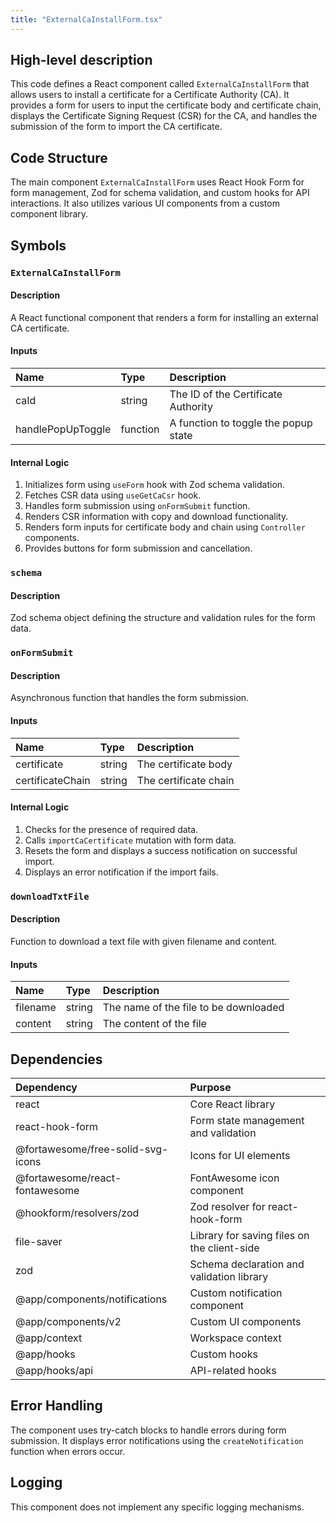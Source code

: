 ```yaml
---
title: "ExternalCaInstallForm.tsx"
---
```


## High-level description
This code defines a React component called `ExternalCaInstallForm` that allows users to install a certificate for a Certificate Authority (CA). It provides a form for users to input the certificate body and certificate chain, displays the Certificate Signing Request (CSR) for the CA, and handles the submission of the form to import the CA certificate.

## Code Structure
The main component `ExternalCaInstallForm` uses React Hook Form for form management, Zod for schema validation, and custom hooks for API interactions. It also utilizes various UI components from a custom component library.

## Symbols

### `ExternalCaInstallForm`
#### Description
A React functional component that renders a form for installing an external CA certificate.

#### Inputs
| Name | Type | Description |
|:-----|:-----|:------------|
| caId | string | The ID of the Certificate Authority |
| handlePopUpToggle | function | A function to toggle the popup state |

#### Internal Logic
1. Initializes form using `useForm` hook with Zod schema validation.
2. Fetches CSR data using `useGetCaCsr` hook.
3. Handles form submission using `onFormSubmit` function.
4. Renders CSR information with copy and download functionality.
5. Renders form inputs for certificate body and chain using `Controller` components.
6. Provides buttons for form submission and cancellation.

### `schema`
#### Description
Zod schema object defining the structure and validation rules for the form data.

### `onFormSubmit`
#### Description
Asynchronous function that handles the form submission.

#### Inputs
| Name | Type | Description |
|:-----|:-----|:------------|
| certificate | string | The certificate body |
| certificateChain | string | The certificate chain |

#### Internal Logic
1. Checks for the presence of required data.
2. Calls `importCaCertificate` mutation with form data.
3. Resets the form and displays a success notification on successful import.
4. Displays an error notification if the import fails.

### `downloadTxtFile`
#### Description
Function to download a text file with given filename and content.

#### Inputs
| Name | Type | Description |
|:-----|:-----|:------------|
| filename | string | The name of the file to be downloaded |
| content | string | The content of the file |

## Dependencies
| Dependency | Purpose |
|:-----------|:--------|
| react | Core React library |
| react-hook-form | Form state management and validation |
| @fortawesome/free-solid-svg-icons | Icons for UI elements |
| @fortawesome/react-fontawesome | FontAwesome icon component |
| @hookform/resolvers/zod | Zod resolver for react-hook-form |
| file-saver | Library for saving files on the client-side |
| zod | Schema declaration and validation library |
| @app/components/notifications | Custom notification component |
| @app/components/v2 | Custom UI components |
| @app/context | Workspace context |
| @app/hooks | Custom hooks |
| @app/hooks/api | API-related hooks |

## Error Handling
The component uses try-catch blocks to handle errors during form submission. It displays error notifications using the `createNotification` function when errors occur.

## Logging
This component does not implement any specific logging mechanisms.